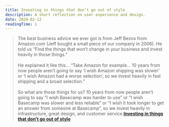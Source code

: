 ```yaml
---
title: Investing in things that don’t go out of style
description: A short reflection on user experience and design.
date: 2020-02-12
readingTime: 1
---
```


>The best business advice we ever got is from Jeff Bezos from Amazon.com (Jeff bought a small piece of our company in 2006). He told us “Find the things that won’t change in your business and invest heavily in those things.”
<br /><br />
He explained it like this… “Take Amazon for example… 10 years from now people aren’t going to say ‘I wish Amazon shipping was slower’ or ‘I wish Amazon had a worse selection’, so we invest heavily in fast shipping and a broad selection.”
<br /><br />
So what are those things for us? 10 years from now people aren’t going to say “I wish Basecamp was harder to use” or “I wish Basecamp was slower and less reliable” or “I wish it took longer to get an answer from someone at Basecamp”, so we invest heavily in infrastructure, great design, and customer service.**<a href="https://basecamp.com/about">Investing in things that don’t go out of style</a>**